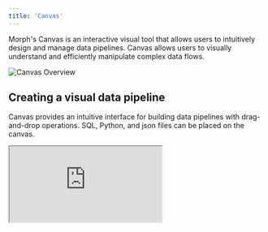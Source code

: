```yaml
---
title: 'Canvas'
---
```


Morph's Canvas is an interactive visual tool that allows users to intuitively design and manage data pipelines. Canvas allows users to visually understand and efficiently manipulate complex data flows.

<img
  src="/assets/images/docs/canvas-overview.png"
  alt="Canvas Overview"
/>

## Creating a visual data pipeline

Canvas provides an intuitive interface for building data pipelines with drag-and-drop operations. SQL, Python, and json files can be placed on the canvas.

<iframe
  src="https://www.loom.com/embed/ae290d3547fc46808b991f660c1a93dd?sid=1f1d917d-d00f-4060-ba12-02c4ace58b98"
  controls
  className="w-full aspect-video"
></iframe>